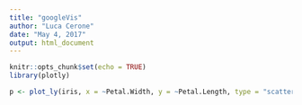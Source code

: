 ```yaml
---
title: "googleVis"
author: "Luca Cerone"
date: "May 4, 2017"
output: html_document
---
```


```r
knitr::opts_chunk$set(echo = TRUE)
library(plotly)
```

```r
p <- plot_ly(iris, x = ~Petal.Width, y = ~Petal.Length, type = "scatter", mode = "markers")
```

